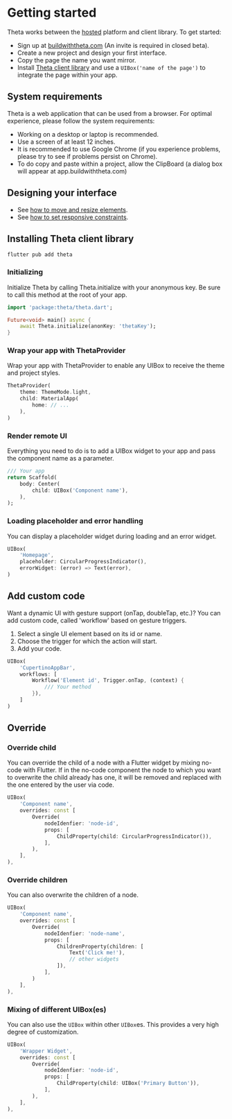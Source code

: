 # Getting started

Theta works between the [hosted](https://buildwiththeta.com) platform and client library. To get started:

- Sign up at [buildwiththeta.com](https://buildwiththeta.com) (An invite is required in closed beta).
- Create a new project and design your first interface.
- Copy the page the name you want mirror.
- Install [Theta client library](https://pub.dev/packages/theta) and use a `UIBox('name of the page')` to integrate the page within your app.

## System requirements

Theta is a web application that can be used from a browser. For optimal experience, please follow the system requirements:

- Working on a desktop or laptop is recommended.
- Use a screen of at least 12 inches.
- It is recommended to use Google Chrome (if you experience problems, please try to see if problems persist on Chrome).
- To do copy and paste within a project, allow the ClipBoard (a dialog box will appear at app.buildwiththeta.com)

## Designing your interface

- See [how to move and resize elements](https://docs.page/buildwiththeta/buildwiththeta/en/studio/positioning_and_resizing).
- See [how to set responsive constraints](https://docs.page/buildwiththeta/buildwiththeta/en/studio/constraints).

## Installing Theta client library

```
flutter pub add theta
```

### Initializing

Initialize Theta by calling Theta.initialize with your anonymous key. Be sure to call this method at the root of your app.

```dart
import 'package:theta/theta.dart';

Future<void> main() async {
    await Theta.initialize(anonKey: 'thetaKey');
}
```

### Wrap your app with ThetaProvider 

Wrap your app with ThetaProvider to enable any UIBox to receive the theme and project styles.

```dart
ThetaProvider(
    theme: ThemeMode.light,
    child: MaterialApp(
        home: // ...
    ),
)
```

### Render remote UI 

Everything you need to do is to add a UIBox widget to your app and pass the component name as a parameter.

```dart
/// Your app
return Scaffold(
    body: Center(
        child: UIBox('Component name'),
    ),
);
```

### Loading placeholder and error handling 

You can display a placeholder widget during loading and an error widget.

```dart
UIBox(
    'Homepage',
    placeholder: CircularProgressIndicator(),
    errorWidget: (error) => Text(error),
)
```

## Add custom code

Want a dynamic UI with gesture support (onTap, doubleTap, etc.)? You can add custom code, called 'workflow' based on gesture triggers.

1. Select a single UI element based on its id or name.
2. Choose the trigger for which the action will start.
3. Add your code.

```dart
UIBox(
    'CupertinoAppBar',
    workflows: [
        Workflow('Element id', Trigger.onTap, (context) {
            /// Your method
        }),
    ]
)
```

## Override

### Override child

You can override the child of a node with a Flutter widget by mixing no-code with Flutter. 
If in the no-code component the node to which you want to overwrite the child already has one, 
it will be removed and replaced with the one entered by the user via code.

```dart
UIBox(
    'Component name',
    overrides: const [
        Override(
            nodeIdenfier: 'node-id',
            props: [
                ChildProperty(child: CircularProgressIndicator()),
            ],
        ),
    ],
),
```

### Override children

You can also overwrite the children of a node. 

```dart
UIBox(
    'Component name',
    overrides: const [
        Override(
            nodeIdenfier: 'node-name',
            props: [
                ChildrenProperty(children: [
                    Text('Click me!'),
                    // other widgets
                ]),
            ],
        )
    ],
),
```

### Mixing of different UIBox(es)

You can also use the `UIBox` within other `UIBox`es. This provides a very high degree of customization.

```dart
UIBox(
    'Wrapper Widget',
    overrides: const [
        Override(
            nodeIdenfier: 'node-id',
            props: [
                ChildProperty(child: UIBox('Primary Button')),
            ],
        ),
    ],
),
```
